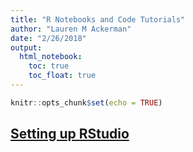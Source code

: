 ```yaml
---
title: "R Notebooks and Code Tutorials"
author: "Lauren M Ackerman"
date: "2/26/2018"
output: 
  html_notebook:
    toc: true
    toc_float: true
---
```


```r
knitr::opts_chunk$set(echo = TRUE)
```

## [Setting up RStudio](1_Setting_Up.nb.html)